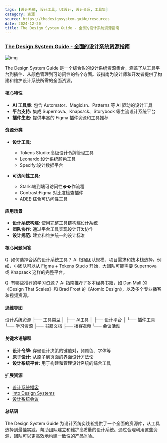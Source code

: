 ```yaml
---
tags: [设计系统, 设计工具, UI设计, 设计资源, 工具集]
category: 资源
source: https://thedesignsystem.guide/resources
date: 2024-12-20
title: The Design System Guide - 全面的设计系统资源指南
---
```


### [The Design System Guide - 全面的设计系统资源指南](https://thedesignsystem.guide/resources)

![img](https://img.mengpeng.tech/i/2024/12/20/67650b0d74a3d.webp)

The Design System Guide 是一个综合性的设计系统资源集合，涵盖了从工具平台到插件、从颜色管理到可访问性的各个方面。该指南为设计师和开发者提供了构建和维护设计系统所需的全面资源。

#### 核心特性

- **AI 工具集:** 包含 Automator、Magician、Patterns 等 AI 驱动的设计工具
- **平台支持:** 集成 Supernova、Knapsack、Storybook 等主流设计系统平台
- **插件生态:** 提供丰富的 Figma 插件资源和工具推荐

#### 资源分类

- **设计工具:** 
  - Tokens Studio:高级设计令牌管理工具
  - Leonardo:设计系统颜色工具
  - Specify:设计数据平台
  
- **可访问性工具:**
  - Stark:端到端可访问性��作流程
  - Contrast:Figma 对比度检查插件
  - ADEE:综合可访问性工具

#### 应用场景

- **设计系统构建:** 使用完整工具链构建设计系统
- **团队协作:** 通过平台工具实现设计开发协作
- **设计规范:** 建立和维护统一的设计标准

#### 核心问题问答

Q: 如何选择合适的设计系统工具？
A: 根据团队规模、项目需求和技术栈选择。例如，小团队可以从 Figma + Tokens Studio 开始，大团队可能需要 Supernova 或 Knapsack 这样的完整平台。

Q: 有哪些推荐的学习资源？
A: 指南推荐了多本经典书籍，如 Dan Mall 的《Design That Scales》和 Brad Frost 的《Atomic Design》，以及多个专业播客和视频资源。

#### 思维导图
设计系统资源
├── 工具类型
│   ├── AI工具
│   ├── 设计平台
│   └── 插件工具
└── 学习资源
    ├── 书籍文档
    ├── 播客视频
    └── 会议活动

#### 关键术语解释

- **设计令牌:** 存储设计决策的键值对，如颜色、字体等
- **原子设计:** 从原子到页面的界面设计方法论
- **设计系统平台:** 用于构建和管理设计系统的综合工具

#### 扩展资源

- [设计系统播客](https://www.designsystemspodcast.com/)
- [Into Design Systems](https://intodesignsystems.com/)
- [设计系统会议](https://designsystemsconference.com/)

#### 总结语

The Design System Guide 为设计系统实践者提供了一个全面的资源库，从工具选择到最佳实践，帮助团队建立和维护高质量的设计系统。通过合理利用这些资源，团队可以更高效地构建一致性的产品体验。 
